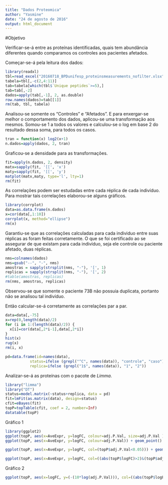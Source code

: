 ```yaml
---
title: "Dados Proteomica"
author: "Yasmine"
date: "24 de agosto de 2016"
output: html_document
---
```


#Objetivo

Verificar-se-á entre as proteínas identificadas, quais tem abundância diferentes quando comparamos os controles aos pacientes afetados.

Começar-se-á pela leitura dos dados:

```r
library(readxl)
tbl=read_excel("20160718_BPDunifesp_proteinsmeasurements_nofilter.xlsx", skip=2)
tabela=tbl[,-c(2,4:11)]
tab=tabela[which(tbl$`Unique peptides`>=5),]
tab=tab[,-2]
dados=apply(tab[,-1], 2, as.double)
row.names(dados)=tab[[1]]
rm(tab, tbl, tabela)
```

Analisou-se somente os "Controles" e "Afetados". E para enxergar-se melhor o comportamento dos dados, aplicou-se uma transformação aos mesmos. Somou-se 1 a todos os valores e calculou-se o log em base 2 do resultado dessa soma, para todos os casos. 

```r
tran = function(x) log2(x+1)
n.dados=apply(dados, 2, tran)
```

Graficou-se a densidade para as transformações.

```r
fit=apply(n.dados, 2, density)
matx=sapply(fit, '[[', 'x')
maty=sapply(fit, '[[', 'y')
matplot(matx,maty, type='l', lty=1)
rm(fit)
```

As correlações podem ser estudadas entre cada réplica de cada indivíduo. Para mostrar tais correlações elaborou-se alguns gráficos.

```r
library(corrplot)
data=as.data.frame(n.dados)
x=cor(data[,1:10])
corrplot(x, method="ellipse")
rm(x)
```

Garantiu-se que as correlações calculadas para cada individuo entre suas réplicas as foram feitas corretamente. O que se foi certificado ao se assegurar de que existam para cada indivíduo, seja ele controle ou paciente afetado, duas réplicas.

```r
nms=colnames(dados)
nms=gsub("--", "-", nms)
amostras = sapply(strsplit(nms, "-"), '[', 1)
replicas = sapply(strsplit(nms, "-"), '[', 2)
#table(amostras, replicas)
rm(nms, amostras, replicas)
```

Observou-se que somente o paciente 73B não possuia duplicata, portanto não se analisou tal indivíduo.

Então calcular-se-á corretamente as correlações par a par.

```r
data=data[,-75]
x=rep(0,length(data)/2)
for (i in 1:(length(data)/2)) {
  x[i]=cor(data[,2*i-1],data[,2*i])
}
hist(x)
rug(x)
rm(i, x)
```

```r
pd=data.frame(id=names(data),
           status=ifelse (grepl("^C", names(data)), "controle", "caso"),
           replica=ifelse (grepl("1$", names(data)), "1", "2"))
```


Analizar-se-á as proteínas com o pacote de $Limma$.

```r
library("limma")
library("DT")
status=model.matrix(~status+replica, data = pd)
fit=lmFit(as.matrix(data), design=status)
cfit=eBayes(fit)
topP=topTable(cfit, coef = 2, number=Inf)
datatable(topP)
```

Gráfico 1

```r
library(ggplot2)
ggplot(topP, aes(x=AveExpr, y=logFC, colour=adj.P.Val, size=adj.P.Val )) + geom_point()
ggplot(topP, aes(x=AveExpr, y=logFC, colour=adj.P.Val)) + geom_point()
```

```r
ggplot(topP, aes(x=AveExpr, y=logFC, col=(topP$adj.P.Val<0.05))) + geom_point() + theme_bw()
```

```r
ggplot(topP, aes(x=AveExpr, y=logFC, col=((abs(topP$logFC)>2)&(topP$adj.P.Val<0.05)))) + geom_point() + theme(legend.position="none")
```

Gráfico 2

```r
ggplot(topP, aes(x=logFC, y=(-(10*log(adj.P.Val))), col=((abs(topP$logFC)>1)&((-10*log(topP$adj.P.Val))>-10*log(0.05))))) + geom_point() + geom_vline(xintercept = c(-1,1)) + geom_hline(yintercept = -10*log(0.05))  + ylab("-10*log(p-valor)") + theme(legend.position="none")
```

